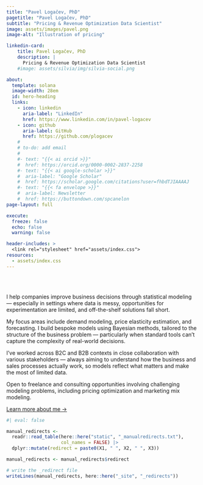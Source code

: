 ```yaml
---
title: "Pavel Logačev, PhD"
pagetitle: "Pavel Logačev, PhD"
subtitle: "Pricing & Revenue Optimization Data Scientist"
image: assets/images/pavel.png
image-alt: "Illustration of pricing"

linkedin-card:
    title: Pavel Logačev, PhD
    description: |
      Pricing & Revenue Optimization Data Scientist
    #image: assets/silvia/img/silvia-social.png

about:
  template: solana
  image-width: 28em
  id: hero-heading
  links:
    - icon: linkedin
      aria-label: "LinkedIn"
      href: https://www.linkedin.com/in/pavel-logacev
    - icon: github
      aria-label: GitHub
      href: https://github.com/plogacev
    #
    # to-do: add email
    #
    #- text: "{{< ai orcid >}}"
    #  href: https://orcid.org/0000-0002-2837-2258
    #- text: "{{< ai google-scholar >}}"
    #  aria-label: "Google Scholar"
    #  href: https://scholar.google.com/citations?user=fhbdTJIAAAAJ
    #- text: "{{< fa envelope >}}"
    #  aria-label: Newsletter
    #  href: https://buttondown.com/spcanelon
page-layout: full

execute: 
  freeze: false
  echo: false
  warning: false

header-includes: >
  <link rel="stylesheet" href="assets/index.css">
resources:
  - assets/index.css
---
```


<br><br>


::: {#hero-heading}

I help companies improve business decisions through statistical modeling — especially in settings where data is messy, opportunities for experimentation are limited, and off-the-shelf solutions fall short.

My focus areas include demand modeling, price elasticity estimation, and forecasting. I build bespoke models using Bayesian methods, tailored to the structure of the business problem — particularly when standard tools can't capture the complexity of real-world decisions.

I've worked across B2C and B2B contexts in close collaboration with various stakeholders — always aiming to understand how the business and sales processes actually work, so models reflect what matters and make the most of limited data.

Open to freelance and consulting opportunities involving challenging modeling problems, including pricing optimization and marketing mix modeling.

[Learn more about me &rarr;](/about){.about-links .subtitle}

:::
<!-- hero-heading -->

```r
#| eval: false

manual_redirects <-
  readr::read_table(here::here("static", "_manualredirects.txt"),
                    col_names = FALSE) |> 
  dplyr::mutate(redirect = paste0(X1, " ", X2, " ", X3))

manual_redirects <- manual_redirects$redirect

# write the _redirect file
writeLines(manual_redirects, here::here("_site", "_redirects"))

```
